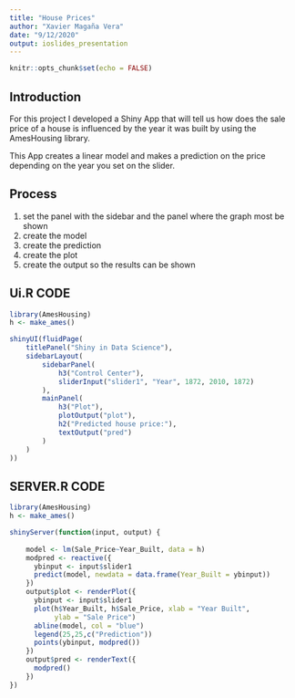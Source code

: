 ```yaml
---
title: "House Prices"
author: "Xavier Magaña Vera"
date: "9/12/2020"
output: ioslides_presentation
---
```


```r
knitr::opts_chunk$set(echo = FALSE)

```

## Introduction

For this project I developed a Shiny App that will tell us how does the sale price of a house is influenced by the year it was built by using the AmesHousing library.

This App creates a linear model and makes a prediction on the price depending on the year you set on the slider.

## Process

1. set the panel with the sidebar and the panel where the graph most be shown
2. create the model
3. create the prediction
4. create the plot
5. create the output so the results can be shown

## Ui.R CODE
```r
library(AmesHousing)
h <- make_ames()

shinyUI(fluidPage(
    titlePanel("Shiny in Data Science"),
    sidebarLayout(
        sidebarPanel(
            h3("Control Center"),
            sliderInput("slider1", "Year", 1872, 2010, 1872)
        ),
        mainPanel(
            h3("Plot"),
            plotOutput("plot"),
            h2("Predicted house price:"),
            textOutput("pred")
        )
    )
))
```

## SERVER.R CODE
```r
library(AmesHousing)
h <- make_ames()

shinyServer(function(input, output) {
  
    model <- lm(Sale_Price~Year_Built, data = h)
    modpred <- reactive({
      ybinput <- input$slider1
      predict(model, newdata = data.frame(Year_Built = ybinput))
    })
    output$plot <- renderPlot({
      ybinput <- input$slider1
      plot(h$Year_Built, h$Sale_Price, xlab = "Year Built",
           ylab = "Sale Price")
      abline(model, col = "blue")
      legend(25,25,c("Prediction"))
      points(ybinput, modpred())
    })
    output$pred <- renderText({
      modpred()
    })
})
```















